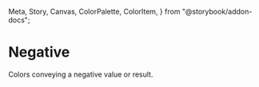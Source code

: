   Meta,
  Story,
  Canvas,
  ColorPalette,
  ColorItem,
} from "@storybook/addon-docs";

<Meta title="Theme/Palettes/Negative" />

# Negative

Colors conveying a negative value or result.

<ColorContainer className="paletteContainer">
  <ColorPalette className="docs">
    <ColorItem
      title="Foreground"
      subtitle="--salt-palette-negative-foreground"
      colors={{
        "--salt-palette-negative-foreground":
          "var(--salt-palette-negative-foreground)",
      }}
    />
  </ColorPalette>
</ColorContainer>
